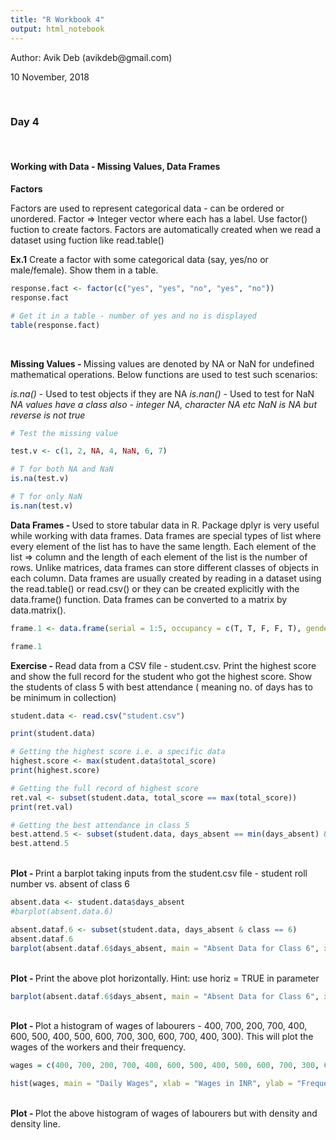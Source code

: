 ```yaml
---
title: "R Workbook 4"
output: html_notebook
---
```

Author: Avik Deb (avikdeb@gmail.com)

10 November, 2018

<br>

### Day 4

<br>

#### Working with Data - Missing Values, Data Frames

<b>Factors</b>

Factors are used to represent categorical data - can be ordered or unordered. Factor => Integer vector where each has a label. Use factor() fuction to create factors. Factors are automatically created when we read a dataset using fuction like read.table() 

<b>Ex.1</b> Create a factor with some categorical data (say, yes/no or male/female). Show them in a table.

```r

response.fact <- factor(c("yes", "yes", "no", "yes", "no"))
response.fact

# Get it in a table - number of yes and no is displayed
table(response.fact)

```
<br>

<b>Missing Values - </b> Missing values are denoted by NA or NaN for undefined mathematical operations. Below functions are used to test such scenarios:

*is.na()* - Used to test objects if they are NA
*is.nan()* - Used to test for NaN
*NA values have a class also - integer NA, character NA etc*
*NaN is NA but reverse is not true*

```r

# Test the missing value

test.v <- c(1, 2, NA, 4, NaN, 6, 7)

# T for both NA and NaN
is.na(test.v)

# T for only NaN
is.nan(test.v)


```


<b>Data Frames - </b>Used to store tabular data in R. Package dplyr is very useful while working with data frames. Data frames are special types of list where every element of the list has to have the same length. Each element of the list => column and the length of each element of the list is the number of rows. Unlike matrices, data frames can store different classes of objects in each column. Data frames are usually created by reading in a dataset using the read.table() or read.csv() or they can be created explicitly with the data.frame() function. Data frames can be converted to a matrix by data.matrix(). 

```r

frame.1 <- data.frame(serial = 1:5, occupancy = c(T, T, F, F, T), gender = c("M", "F", "F", "F", "M"), city = c("Kolkata", "Mumbai", "Delhi", "Chennai", "Bengaluru" ), connectivity = c("air", "air", "air", "road", "rail"))

frame.1


```

<b>Exercise - </b> Read data from a CSV file - student.csv. Print the highest score and show the full record for the student who got the highest score. Show the students of class 5 with best attendance ( meaning no. of days has to be minimum in collection)
```r

student.data <- read.csv("student.csv")

print(student.data)

# Getting the highest score i.e. a specific data
highest.score <- max(student.data$total_score)
print(highest.score)

# Getting the full record of highest score
ret.val <- subset(student.data, total_score == max(total_score))
print(ret.val)

# Getting the best attendance in class 5
best.attend.5 <- subset(student.data, days_absent == min(days_absent) & class == 5)
best.attend.5

```

<br>
<b>Plot - </b>Print a barplot taking inputs from the student.csv file - student roll number vs. absent of class 6


```r

absent.data <- student.data$days_absent
#barplot(absent.data.6)

absent.dataf.6 <- subset(student.data, days_absent & class == 6)
absent.dataf.6
barplot(absent.dataf.6$days_absent, main = "Absent Data for Class 6", xlab = "Roll Number", ylab = "Number of days absent", names.arg = c(absent.dataf.6$roll_number))


```

<br>
<b>Plot - </b>Print the above plot horizontally. Hint: use horiz = TRUE in parameter
```r

barplot(absent.dataf.6$days_absent, main = "Absent Data for Class 6", xlab = "Number of days absent", ylab = "Roll Number", names.arg = c(absent.dataf.6$roll_number), horiz = TRUE)

```

<br>
<b>Plot - </b>Plot a histogram of wages of labourers - 400, 700, 200, 700, 400, 600, 500, 400, 500, 600, 700, 300, 600, 700, 400, 300). This will plot the wages of the workers and their frequency.

```r

wages = c(400, 700, 200, 700, 400, 600, 500, 400, 500, 600, 700, 300, 600, 700, 400, 300)

hist(wages, main = "Daily Wages", xlab = "Wages in INR", ylab = "Frequency", col = "pink", freq = TRUE)

```

<br>
<b>Plot - </b>Plot the above histogram of wages of labourers but with density and density line.
